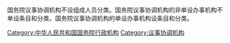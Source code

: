 {{Catmore}}
国务院议事协调机构不设组成人员分类。国务院议事协调机构的非单设办事机构不单设条目和分类。国务院议事协调机构的单设办事机构设条目和分类。
[[Category:中华人民共和国国务院行政机构|Category:中华人民共和国国务院行政机构]]
[[Category:议事协调机构|Category:议事协调机构]]